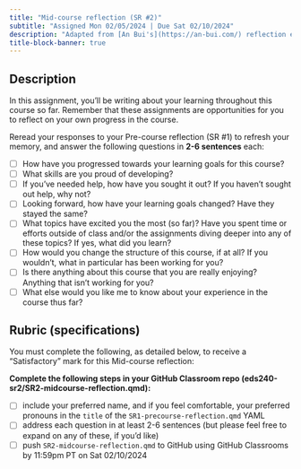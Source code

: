```yaml
---
title: "Mid-course reflection (SR #2)"
subtitle: "Assigned Mon 02/05/2024 | Due Sat 02/10/2024"
description: "Adapted from [An Bui's](https://an-bui.com/) reflection exercises in ENVS 193DS"
title-block-banner: true
---
```


## Description 

In this assignment, you’ll be writing about your learning throughout this course so far. Remember that these assignments are opportunities for you to reflect on your own progress in the course. 

Reread your responses to your Pre-course reflection (SR #1) to refresh your memory, and answer the following questions in [**2-6 sentences**]{.peach-text} each:

- [ ] How have you progressed towards your learning goals for this course? 
- [ ] What skills are you proud of developing? 
- [ ] If you’ve needed help, how have you sought it out? If you haven’t sought out help, why not?
- [ ] Looking forward, how have your learning goals changed? Have they stayed the same? 
- [ ] What topics have excited you the most (so far)? Have you spent time or efforts outside of class and/or the assignments diving deeper into any of these topics? If yes, what did you learn?
- [ ] How would you change the structure of this course, if at all? If you wouldn’t, what in particular has been working for you?
- [ ] Is there anything about this course that you are really enjoying? Anything that isn’t working for you? 
- [ ] What else would you like me to know about your experience in the course thus far? 

## Rubric (specifications)

You must complete the following, as detailed below, to receive a "Satisfactory" mark for this Mid-course reflection:

**Complete the following steps in your GitHub Classroom repo (eds240-sr2/SR2-midcourse-reflection.qmd):**

  - [ ] include your preferred name, and if you feel comfortable, your preferred pronouns in the `title` of the `SR1-precourse-reflection.qmd` YAML 
  - [ ] address each question in at least 2-6 sentences (but please feel free to expand on any of these, if you'd like)
  - [ ] push `SR2-midcourse-reflection.qmd` to GitHub using GitHub Classrooms by 11:59pm PT on Sat 02/10/2024
